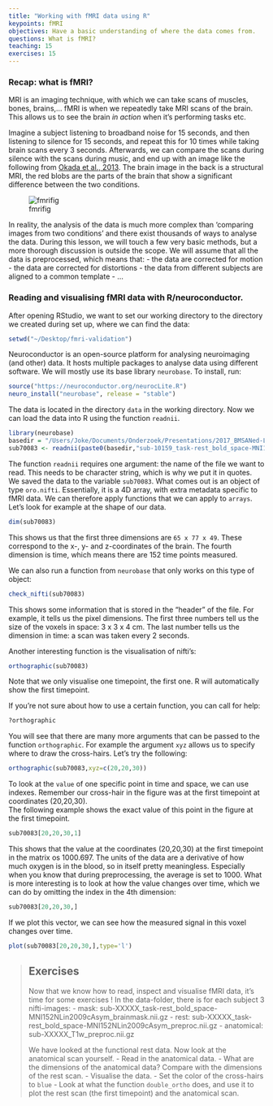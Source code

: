 ```yaml
---
title: "Working with fMRI data using R"
keypoints: fMRI
objectives: Have a basic understanding of where the data comes from.
questions: What is fMRI?
teaching: 15
exercises: 15
---
```


### Recap: what is fMRI?

MRI is an imaging technique, with which we can take scans of muscles, bones, brains,... fMRI is when we repeatedly take MRI scans of the brain.  This allows us to see the brain _in action_ when it's performing tasks etc.

Imagine a subject listening to broadband noise for 15 seconds, and then listening to silence for 15 seconds, and repeat this for 10 times while taking brain scans every 3 seconds.  Afterwards, we can compare the scans during silence with the scans during music, and end up with an image like the following from [Okada et al., 2013](http://journals.plos.org/plosone/article?id=10.1371/journal.pone.0068959).  The brain image in the back is a structural MRI, the red blobs are the parts of the brain that show a significant difference between the two conditions.

![fmrifig](../fig/auditory.png)

In reality, the analysis of the data is much more complex than 'comparing images from two conditions' and there exist thousands of ways to analyse the data.  During this lesson, we will touch a few very basic methods, but a more thorough discussion is outside the scope.  We will assume that all the data is preprocessed, which means that:
- the data are corrected for motion
- the data are corrected for distortions
- the data from different subjects are aligned to a common template
- ...

### Reading and visualising fMRI data with R/neuroconductor.

After opening RStudio, we want to set our working directory to the directory we created during set up, where we can find the data:

```r
setwd("~/Desktop/fmri-validation")
```

Neuroconductor is an open-source platform for analysing neuroimaging (and other) data.  It hosts multiple packages to analyse data using different software.  We will mostly use its  base library `neurobase`. To install, run:

```r
source("https://neuroconductor.org/neurocLite.R")
neuro_install("neurobase", release = "stable")
```


The data is located in the directory `data` in the working directory.  Now we can load the data into R using the function `readnii`.

```r
library(neurobase)
basedir = "/Users/Joke/Documents/Onderzoek/Presentations/2017_BMSANed-Leiden/shortcourse/CNP_rest/"
sub70083 <- readnii(paste0(basedir,"sub-10159_task-rest_bold_space-MNI152NLin2009cAsym_preproc.nii.gz"))
```

The function `readnii` requires one argument: the name of the file we want to read.  This needs to be character string, which is why we put it in quotes.  We saved the data to the variable `sub70083`.  What comes out is an object of type `oro.nifti`.  Essentially, it is a 4D array, with extra metadata specific to fMRI data.  We can therefore apply functions that we can apply to `arrays`.  Let's look for example at the shape of our data.

```r
dim(sub70083)
```

This shows us that the first three dimensions are `65 x 77 x 49`.  These correspond to the x-, y- and z-coordinates of the brain.  The fourth dimension is time, which means there are 152 time points measured.

We can also run a function from `neurobase` that only works on this type of object:

```r
check_nifti(sub70083)
```

This shows some information that is stored in the "header" of the file.  For example, it tells us the pixel dimensions.  The first three numbers tell us the size of the voxels in space: 3 x 3 x 4 cm.  The last number tells us the dimension in time: a scan was taken every 2 seconds.

Another interesting function is the visualisation of nifti's:

```r
orthographic(sub70083)
```

Note that we only visualise one timepoint, the first one.  R will automatically show the first timepoint.

If you're not sure about how to use a certain function, you can call for help:
```r
?orthographic
```

You will see that there are many more arguments that can be passed to the function `orthographic`.  For example the argument `xyz` allows us to specify where to draw the cross-hairs.  Let's try the following:

```r
orthographic(sub70083,xyz=c(20,20,30))
```

To look at the `value` of one specific point in time and space, we can use indexes.  Remember our cross-hair in the figure was at the first timepoint at coordinates (20,20,30).  
The following example shows the exact value of this point in the figure at the first timepoint.

```r
sub70083[20,20,30,1]
```

This shows that the value at the coordinates (20,20,30) at the first timepoint in the matrix os 1000.697.  The units of the data are a derivative of how much oxygen is in the blood, so in itself pretty meaningless.  Especially when you know that during preprocessing, the average is set to 1000.  What is more interesting is to look at how the value changes over time, which we can do by omitting the index in the 4th dimension:

```r
sub70083[20,20,30,]
```

If we plot this vector, we can see how the measured signal in this voxel changes over time.

```r
plot(sub70083[20,20,30,],type='l')
```

> ## Exercises
> Now that we know how to read, inspect and visualise fMRI data, it's time for some exercises !
> In the data-folder, there is for each subject 3 nifti-images:
> - mask: sub-XXXXX_task-rest_bold_space-MNI152NLin2009cAsym_brainmask.nii.gz
> - rest: sub-XXXXX_task-rest_bold_space-MNI152NLin2009cAsym_preproc.nii.gz
> - anatomical: sub-XXXXX_T1w_preproc.nii.gz
>
> We have looked at the functional rest data.  Now look at the anatomical scan yourself.
> - Read in the anatomical data.
> - What are the dimensions of the anatomical data?  Compare with the dimensions of the rest scan.
> - Visualise the data.
> - Set the color of the cross-hairs to `blue`
> - Look at what the function `double_ortho` does, and use it to plot the rest scan (the first timepoint) and the anatomical scan.
